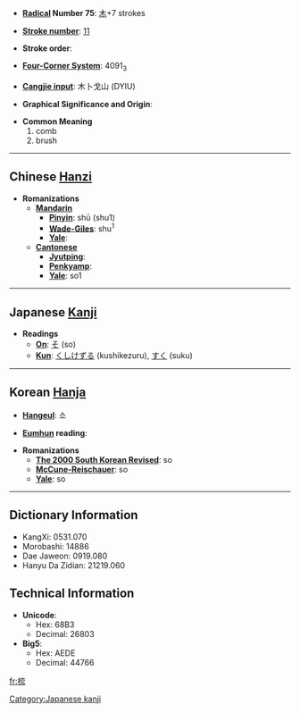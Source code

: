 * '''[[Wiktionary:Chinese radical index| Radical]] Number 75''': [[Wiktionary:Chinese radical index 木|木]]+7 strokes

* '''[[Wiktionary:Chinese total strokes index|Stroke number]]''': [[Wiktionary:Chinese total strokes index 11|11]]

* '''Stroke order''': 

* '''[[Wiktionary:Chinese four corner index|Four-Corner System]]''': 4091<sub>3</sub>

* '''[[Wiktionary:Chinese Cangjie index|Cangjie input]]''': 木卜戈山 (DYIU)

* '''Graphical Significance and Origin''': 

* '''Common Meaning'''
*#comb
*# brush


----

== Chinese [[Hanzi]] ==

* '''Romanizations'''
** '''[[Mandarin]]'''
*** '''[[Pinyin]]''': shū (shu1)
*** '''[[Wade-Giles]]''': shu<sup>1</sup>
*** '''[[Yale]]''': 
** '''[[Cantonese]]'''
*** '''[[Jyutping]]''':
*** '''[[Penkyamp]]''': 
*** '''[[Yale]]''': so1


----

== Japanese [[Kanji]] ==

* '''Readings'''
** '''[[On]]''': [[そ]] (so)
** '''[[Kun]]''': [[くしけずる]] (kushikezuru), [[すく]] (suku)


----

== Korean [[Hanja]] ==

* '''[[Hangeul]]''': 소

* '''[[Eumhun]] reading''': 

* '''Romanizations'''
** '''[[The 2000 South Korean Revised Romanization|The 2000 South Korean Revised]]''': so
** '''[[McCune-Reischauer]]''': so
** '''[[Yale]]''': so

----

== Dictionary Information ==

* KangXi: 0531.070
* Morobashi: 14886
* Dae Jaweon: 0919.080
* Hanyu Da Zidian: 21219.060

== Technical Information ==

* '''Unicode''':
** Hex: 68B3
** Decimal: 26803
* '''Big5''':
** Hex: AEDE
** Decimal: 44766

[[Category:Japanese kanji]]

[[fr:梳]]